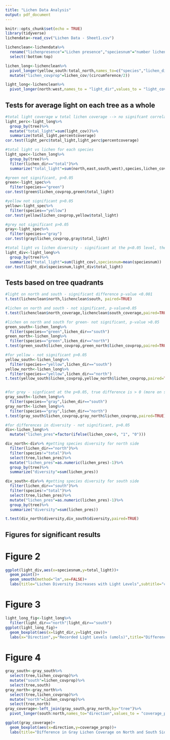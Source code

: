 ```yaml
---
title: "Lichen Data Analysis"
output: pdf_document
---
```

```r
knitr::opts_chunk$set(echo = TRUE)
library(tidyverse)
lichendata<-read_csv("Lichen Data - Sheet1.csv")
```

```r
lichenclean<-lichendata%>%
  rename("lichenpresence"="Lichen presence","speciesnum"="number lichen species","north"="light N (umols)","east"="light E", "south"="light S","west"="light W","percentcoverage"="Percentage of Tree covered by lichen", "yellow_north"="Yellow Lichen North", "yellow_south"="Yellow Lichen South","yellow_total"="Yellow lichen total","green_south"="Green Lichen South","green_north"="Green Lichen North","green_total"="Green Lichen Total","gray_south"="Gray Lichen South Side","gray_north"="Gray Lichen North Side...18","gray_total"="Gray Lichen Total...19","total_south"="Lichen on South Total...24","total_north"="Lichen on North Total...25","north_coverage"="North percent coverage","south_coverage"="South Percent coverage","bottom"="Lichen on South Total...20","top"="Gray Lichen Total...23","tree"="f")%>%
  select(!bottom:top)

lichen_long<-lichenclean%>%
  pivot_longer(yellow_south:total_north,names_to=c("species","lichen_dir"),values_to="lichen_cov",names_sep = "_")%>%
  mutate("lichen_covprop"=lichen_cov/(circumference/2))

light_long<-lichenclean%>%
  pivot_longer(north:west,names_to = "light_dir",values_to = "light_cov")
```

## Tests for average light on each tree as a whole

```r
#total light coverage w total lichen coverage --> no signifcant correlation, p>0.05 but 0.11
light_perc<-light_long%>%
  group_by(tree)%>%
  mutate("total_light"=sum(light_cov))%>%
  summarize(total_light,percentcoverage)
cor.test(light_perc$total_light,light_perc$percentcoverage)

#total light vs lichen for each species 
light_spec<-lichen_long%>%
  group_by(tree)%>%
  filter(lichen_dir=="total")%>%
  summarize("total_light"=sum(north,east,south,west),species,lichen_covprop)

#green not significant, p>0.05
green<-light_spec%>%
  filter(species=="green")
cor.test(green$lichen_covprop,green$total_light)

#yellow not significant p>0.05
yellow<-light_spec%>%
  filter(species=="yellow")
cor.test(yellow$lichen_covprop,yellow$total_light)

#grey not significant p>0.05
gray<-light_spec%>%
  filter(species=="gray")
cor.test(gray$lichen_covprop,gray$total_light)

#total light vs lichen diversity - significant at the p<0.05 level, there is a positive correlation between total light levels and total number of species of lichen 
light_div<-light_long%>%
  group_by(tree)%>%
  summarize("total_light"=sum(light_cov),speciesnum=mean(speciesnum))
cor.test(light_div$speciesnum,light_div$total_light)
```

## Tests based on tree quadrants 

```r
#light on north and south - significant difference p-value <0.001 
t.test(lichenclean$north,lichenclean$south, paired=TRUE)

#lichen on north and south - not significant, p-value>0.05 
t.test(lichenclean$north_coverage,lichenclean$south_coverage,paired=TRUE)

#lichen on north and south for green- not significant, p-value >0.05
green_south<-lichen_long%>%
  filter(species=="green",lichen_dir=="south")
green_north<-lichen_long%>%
  filter(species=="green",lichen_dir=="north")
t.test(green_south$lichen_covprop,green_north$lichen_covprop,paired=TRUE)

#for yellow - not significant p>0.05
yellow_south<-lichen_long%>%
  filter(species=="yellow",lichen_dir=="south")
yellow_north<-lichen_long%>%
  filter(species=="yellow",lichen_dir=="north")
t.test(yellow_south$lichen_covprop,yellow_north$lichen_covprop,paired=TRUE)


#for grey - signficant at the p<0.05, true difference is > 0 (more on south than north)
gray_south<-lichen_long%>%
  filter(species=="gray",lichen_dir=="south")
gray_north<-lichen_long%>%
  filter(species=="gray",lichen_dir=="north")
t.test(gray_south$lichen_covprop,gray_north$lichen_covprop,paired=TRUE)

#for differences in diversity - not significant, p>0.05
div<-lichen_long%>%
  mutate("lichen_pres"=factor(ifelse(lichen_cov>0, "1", "0")))

div_north<-div%>% #getting species diversity for north side
  filter(lichen_dir=="north")%>%
  filter(species!="total")%>%
  select(tree,lichen_pres)%>%
  mutate("lichen_pres"=as.numeric(lichen_pres)-1)%>%
  group_by(tree)%>%
  summarize("diversity"=sum(lichen_pres))

div_south<-div%>% #getting species diversity for south side
  filter(lichen_dir=="south")%>%
  filter(species!="total")%>%
  select(tree,lichen_pres)%>%
  mutate("lichen_pres"=as.numeric(lichen_pres)-1)%>%
  group_by(tree)%>%
  summarize("diversity"=sum(lichen_pres))

t.test(div_north$diversity,div_south$diversity,paired=TRUE)
```

## Figures for significant results 

# Figure 2

```r
ggplot(light_div,aes(x=speciesnum,y=total_light))+
  geom_point()+
  geom_smooth(method="lm",se=FALSE)+
  labs(title="Lichen Diversity Increases with Light Levels",subtitle="cor=0.4345, p<0.05",y="Total Recorded Light",x = "Number of Species")
```

# Figure 3

```r
light_long_fig<-light_long%>%
  filter(light_dir=="north"|light_dir=="south")
ggplot(light_long_fig)+
  geom_boxplot(aes(x=light_dir,y=light_cov))+
  labs(x="Direction",y="Recorded Light Levels (umols)",title="Difference in Light Levels on North and South Sides of Trees",subtitle="paired t-test, mean of differences = 79.517, p<0.001")
```

# Figure 4

```r
gray_south<-gray_south%>%
  select(tree,lichen_covprop)%>%
  mutate("south"=lichen_covprop)%>%
  select(tree,south)
gray_north<-gray_north%>%
  select(tree,lichen_covprop)%>%
  mutate("north"=lichen_covprop)%>%
  select(tree,north)
gray_coverage<-left_join(gray_south,gray_north,by="tree")%>%
  pivot_longer(south:north,names_to="direction",values_to = "coverage_prop")

ggplot(gray_coverage)+
  geom_boxplot(aes(x=direction,y=coverage_prop))+
  labs(title="Difference in Gray Lichen Coverage on North and South Sides of Trees",subtitle="Paired t-test, mean of differences = 0.0572, p<0.05", x = "Direction", y= "Proportion of Circumference with Gray Lichen Presence")
```



